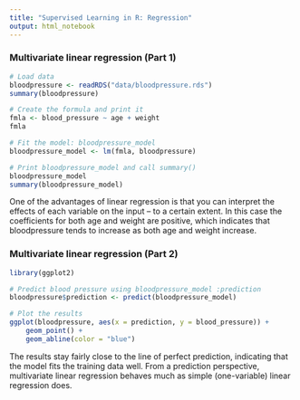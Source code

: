 ```yaml
---
title: "Supervised Learning in R: Regression"
output: html_notebook
---
```


### Multivariate linear regression (Part 1)

```r
# Load data
bloodpressure <- readRDS("data/bloodpressure.rds")
summary(bloodpressure)

# Create the formula and print it
fmla <- blood_pressure ~ age + weight
fmla

# Fit the model: bloodpressure_model
bloodpressure_model <- lm(fmla, bloodpressure)

# Print bloodpressure_model and call summary() 
bloodpressure_model
summary(bloodpressure_model)
```

One of the advantages of linear regression is that you can interpret the effects of each variable on the input – to a certain extent. In this case the coefficients for both age and weight are positive, which indicates that bloodpressure tends to increase as both age and weight increase.

### Multivariate linear regression (Part 2)

```r
library(ggplot2)

# Predict blood pressure using bloodpressure_model :prediction
bloodpressure$prediction <- predict(bloodpressure_model)

# Plot the results
ggplot(bloodpressure, aes(x = prediction, y = blood_pressure)) + 
    geom_point() +
    geom_abline(color = "blue")
```

The results stay fairly close to the line of perfect prediction, indicating that the model fits the training data well. From a prediction perspective, multivariate linear regression behaves much as simple (one-variable) linear regression does.
